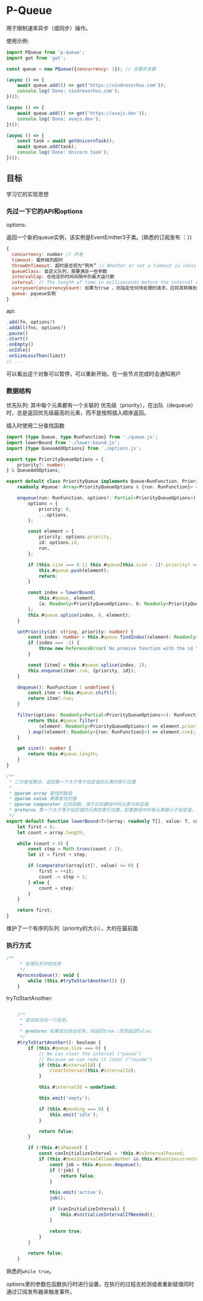 # P-Queue

用于限制速率异步（或同步）操作。

使用示例:

``` javascript
import PQueue from 'p-queue';
import got from 'got';

const queue = new PQueue({concurrency: 1}); // 设置并发数

(async () => {
	await queue.add(() => got('https://sindresorhus.com'));
	console.log('Done: sindresorhus.com');
})();

(async () => {
	await queue.add(() => got('https://avajs.dev'));
	console.log('Done: avajs.dev');
})();

(async () => {
	const task = await getUnicornTask();
	await queue.add(task);
	console.log('Done: Unicorn task');
})();
```

## 目标

学习它的实现思想

### 先过一下它的API和options

options: 

返回一个新的queue实例，该实例是EventEmitter3子类。(熟悉的订阅发布 ：）)
``` javascript
{
  concurrency: number // 并发
  timeout: 毫秒级的超时
  throwOnTimeout: 超时是否视为“例外” // Whether or not a timeout is considered an exception.
  queueClass: 自定义队列，需要满足一些参数
  intervalCap: 在给定的时间间隔中的最大运行数
  interval: // The length of time in milliseconds before the interval count resets. Must be finite.
  carryoverConcurrencyCount: 如果为true ，则指定任何待处理的请求，应将其转移到下一个间隔中，并计入intervalCap
  queue: pqueue实例
}
```

api:
``` javascript
.add(fn, options?)
.addAll(fns, options?)
.pause()
.start()
.onEmpty()
.onIdle()
.onSizeLessThan(limit)
// ...
```

可以看出这个对象可以暂停，可以重新开始，在一些节点完成时会通知用户

### 数据结构

优先队列: 其中每个元素都有一个关联的 优先级（priority），在出队（dequeue）时，总是返回优先级最高的元素，而不是按照插入顺序返回。

插入时使用二分查找函数

``` typescript
import {type Queue, type RunFunction} from './queue.js';
import lowerBound from './lower-bound.js';
import {type QueueAddOptions} from './options.js';

export type PriorityQueueOptions = {
	priority?: number;
} & QueueAddOptions;

export default class PriorityQueue implements Queue<RunFunction, PriorityQueueOptions> {
	readonly #queue: Array<PriorityQueueOptions & {run: RunFunction}> = [];

	enqueue(run: RunFunction, options?: Partial<PriorityQueueOptions>): void {
		options = {
			priority: 0,
			...options,
		};

		const element = {
			priority: options.priority,
			id: options.id,
			run,
		};

		if (this.size === 0 || this.#queue[this.size - 1]!.priority! >= options.priority!) {
			this.#queue.push(element);
			return;
		}

		const index = lowerBound(
			this.#queue, element,
			(a: Readonly<PriorityQueueOptions>, b: Readonly<PriorityQueueOptions>) => b.priority! - a.priority!,
		);
		this.#queue.splice(index, 0, element);
	}

	setPriority(id: string, priority: number) {
		const index: number = this.#queue.findIndex((element: Readonly<PriorityQueueOptions>) => element.id === id);
		if (index === -1) {
			throw new ReferenceError(`No promise function with the id "${id}" exists in the queue.`);
		}

		const [item] = this.#queue.splice(index, 1);
		this.enqueue(item!.run, {priority, id});
	}

	dequeue(): RunFunction | undefined {
		const item = this.#queue.shift();
		return item?.run;
	}

	filter(options: Readonly<Partial<PriorityQueueOptions>>): RunFunction[] {
		return this.#queue.filter(
			(element: Readonly<PriorityQueueOptions>) => element.priority === options.priority,
		).map((element: Readonly<{run: RunFunction}>) => element.run);
	}

	get size(): number {
		return this.#queue.length;
	}
}
```

``` typescript
/**
 * 二分查找算法，返回第一个大于等于给定值的元素的索引位置
 *
 * @param array 查找的数组
 * @param value 需要查找的值
 * @param comparator 比较函数，用于比较数组中的元素与给定值
 * @returns 第一个大于等于给定值的元素的索引位置，如果数组中所有元素都小于给定值，则返回数组长度
 */
export default function lowerBound<T>(array: readonly T[], value: T, comparator: (a: T, b: T) => number): number {
	let first = 0;
	let count = array.length;

	while (count > 0) {
		const step = Math.trunc(count / 2);
		let it = first + step;

		if (comparator(array[it]!, value) <= 0) {
			first = ++it;
			count -= step + 1;
		} else {
			count = step;
		}
	}

	return first;
}
```

维护了一个有序的队列（priority的大小），大的在最前面

### 执行方式

``` javascript
/**
	 * 处理队列中的任务
	 */
	#processQueue(): void {
		while (this.#tryToStartAnother()) {}
	}
```

tryToStartAnother: 

``` javascript

	/**
	 * 尝试启动另一个任务。
	 *
	 * @returns 如果成功启动任务，则返回true；否则返回false。
	 */
	#tryToStartAnother(): boolean {
		if (this.#queue.size === 0) {
			// We can clear the interval ("pause")
			// Because we can redo it later ("resume")
			if (this.#intervalId) {
				clearInterval(this.#intervalId);
			}

			this.#intervalId = undefined;

			this.emit('empty');

			if (this.#pending === 0) {
				this.emit('idle');
			}

			return false;
		}

		if (!this.#isPaused) {
			const canInitializeInterval = !this.#isIntervalPaused;
			if (this.#doesIntervalAllowAnother && this.#doesConcurrentAllowAnother) {
				const job = this.#queue.dequeue();
				if (!job) {
					return false;
				}

				this.emit('active');
				job();

				if (canInitializeInterval) {
					this.#initializeIntervalIfNeeded();
				}

				return true;
			}
		}

		return false;
	}
```

熟悉的` while true `。

options里的参数在函数执行时进行设置，在执行的过程去检测或者重新赋值同时通过订阅发布器来触发事件。

